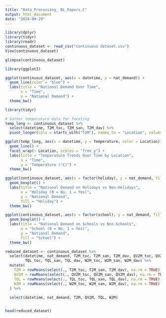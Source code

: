 ```yaml
---
title: "Data_Processing_ DL_Papers_C"
output: html_document
date: "2024-09-29"
---
```


```r
library(dplyr)
library(tidyr)
library(readr)
continuous_dataset <- read_csv("continuous dataset.csv")
View(continuous_dataset)
```


```r
glimpse(continuous_dataset)

```

```r
library(ggplot2)

ggplot(continuous_dataset, aes(x = datetime, y = nat_demand)) +
  geom_line(color = "blue") +
  labs(title = "National Demand Over Time", 
       x = "Time", 
       y = "National Demand") +
  theme_bw()

```
```r
library(tidyr)

# Gather temperature data for faceting
temp_long <- continuous_dataset %>%
  select(datetime, T2M_toc, T2M_san, T2M_dav) %>%
  pivot_longer(cols = starts_with("T2M"), names_to = "Location", values_to = "Temperature")

ggplot(temp_long, aes(x = datetime, y = Temperature, color = Location)) +
  geom_line() +
  facet_wrap(~ Location, scales = "free_y") +
  labs(title = "Temperature Trends Over Time by Location",
       x = "Time", 
       y = "Temperature (°C)") +
  theme_bw()

```

```r

ggplot(continuous_dataset, aes(x = factor(holiday), y = nat_demand, fill = factor(holiday))) +
  geom_boxplot() +
  labs(title = "National Demand on Holidays vs Non-Holidays",
       x = "Holiday (0 = No, 1 = Yes)",
       y = "National Demand",
       fill = "Holiday") +
  theme_bw()
```
```r
ggplot(continuous_dataset, aes(x = factor(school), y = nat_demand, fill = factor(school))) +
  geom_boxplot() +
  labs(title = "National Demand on Schools vs Non-Schools",
       x = "School (0 = No, 1 = Yes)",
       y = "National Demand",
       fill = "School") +
  theme_bw()
```

```r

reduced_dataset <- continuous_dataset %>%
  select(datetime, nat_demand, T2M_toc, T2M_san, T2M_dav, QV2M_toc, QV2M_san, QV2M_dav, 
         TQL_toc, TQL_san, TQL_dav, W2M_toc, W2M_san, W2M_dav) %>%
  mutate(
    T2M = rowMeans(select(., T2M_toc, T2M_san, T2M_dav), na.rm = TRUE),
    QV2M = rowMeans(select(., QV2M_toc, QV2M_san, QV2M_dav), na.rm = TRUE),
    TQL = rowMeans(select(., TQL_toc, TQL_san, TQL_dav), na.rm = TRUE),
    W2M = rowMeans(select(., W2M_toc, W2M_san, W2M_dav), na.rm = TRUE)
  ) %>%
 
  select(datetime, nat_demand, T2M, QV2M, TQL, W2M)


head(reduced_dataset)

```


